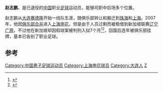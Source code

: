 {{Football player infobox
| playername = 赵志鹏
| fullname = 赵志鹏
| englishfullname = Zhao Zhipeng
| countryofbirth = {{CHN}}
| cityofbirth = [[辽宁|辽宁]][[大连|大连]]
| dateofbirth = {{birth date and age|1981|6|14}}
| height = {{height|m=1.82}}
| position = 中场
| currentclub = [[上海申花|上海申花]]
| youthyears =
| youthclubs =
| years = 2001-2006年<br/><br/>2007年<br/>2007年
| clubs = [[上海联城足球俱乐部|大连赛德隆/珠海中邦<br/>上海中邦/联城]]<br/>[[上海申花|上海申花]]<br/>→{{flagicon|SIN}}[[辽宁广原|辽宁广原]]''(租借)''
| caps(goals) =<br/><br/>0 (0)
| nationalyears =
| nationalteam =
| nationalcaps(goals) =
|}}
'''赵志鹏'''{{BD|1981年|6月14日|||Z}}，是已退役的[[中国|中国]]职业[[足球|足球]]运动员，能够司职中后场多个位置。

赵志鹏从[[大连赛德隆|大连赛德隆]]开始一线队生涯，随俱乐部转让和搬迁到[[珠海|珠海]]和[[上海|上海]]。2007年，他因[[申花联城合并|俱乐部合并]]进入[[上海申花|上海申花]]，但是由于人员过剩而被租借到新加坡联赛[[辽宁广原|辽宁广原]]，不过他在新加坡却因假球案被判刑入狱7个月<ref>{{cite web |title=揭秘中国赌球黑幕：国脚名哨涉及其中_新闻中心_新浪网 |url=http://news.sina.com.cn/c/sd/2009-11-18/114919074371.shtml |website=news.sina.com.cn |accessdate=2019-03-06 |archive-date=2020-02-02 |archive-url=https://web.archive.org/web/20200202114949/http://news.sina.com.cn/c/sd/2009-11-18/114919074371.shtml |dead-url=no }}</ref><ref>{{cite web |title=赵志鹏被判入狱7个月_其他栏目_NIKE新浪竞技风暴_新浪网 |url=http://sports.sina.com.cn/s/2008-02-15/07581364651s.shtml |website=sports.sina.com.cn |accessdate=2019-03-06 |archive-date=2020-02-02 |archive-url=https://web.archive.org/web/20200202114948/http://sports.sina.com.cn/s/2008-02-15/07581364651s.shtml |dead-url=no }}</ref>，回国后连年被俱乐部挂牌，基本已告别了职业足球。

==参考==
{{reflist}}

{{2004年珠海中邦名单}}
{{DEFAULTSORT:ZHAO Zhipeng}}
[[Category:中国男子足球运动员|Category:中国男子足球运动员]]
[[Category:上海申花球员|Category:上海申花球员]]
[[Category:大连人|Category:大连人]]
[[Category:赵姓|Z]]
{{China-sport-bio-stub}}